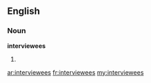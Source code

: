 ==English==

===Noun===
'''interviewees'''

# {{plural of|[[interviewee]]}}

[[ar:interviewees]]
[[fr:interviewees]]
[[my:interviewees]]